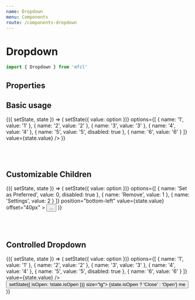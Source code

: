 ```yaml
---
name: Dropdown
menu: Components
route: /components-dropdown
---
```



# Dropdown

```javascript
import { Dropdown } from 'mfcl'
```

## Properties

<Props of={Dropdown} />

## Basic usage

<Playground>
  <Component initialState={{ value: { name: '1', value: '1' } }}>
    {({ setState, state }) => (
      <Row>
        <Dropdown
          onChange={(option) => setState({ value: option })}
          options={[
            { name: '1', value: '1' },
            { name: '2', value: '2' },
            { name: '3', value: '3' },
            { name: '4', value: '4' },
            { name: '5', value: '5', disabled: true },
            { name: '6', value: '6' }
          ]}
          value={state.value}
        />
      </Row>
    )}
  </Component>
</Playground>

<br></br>

## Customizable Children

<Playground>
  <Component initialState={{ value: { name: 'Set as Preferred', value: 0 } }}>
    {({ setState, state }) => (
      <Row>
        <Dropdown
          onChange={(option) => setState({ value: option })}
          options={[
            { name: 'Set as Preferred', value: 0, disabled: true },
            { name: 'Remove', value: 1 },
            { name: 'Settings', value: 2 }
          ]}
          position="bottom-left"
          value={state.value}
          offset="40px"
        >
          <Button btnType="primary" size="lg">
            ...
          </Button>
        </Dropdown>
      </Row>
    )}
  </Component>
</Playground>

<br></br>

## Controlled Dropdown

<Playground>
  <Component initialState={{ value: { name: '1', value: '1' }, isOpen: false }}>
    {({ setState, state }) => (
      <Row>
        <Dropdown
          open={state.isOpen}
          onChange={(option) => setState({ value: option })}
          options={[
            { name: '1', value: '1' },
            { name: '2', value: '2' },
            { name: '3', value: '3' },
            { name: '4', value: '4' },
            { name: '5', value: '5', disabled: true },
            { name: '6', value: '6' }
          ]}
          value={state.value}
        />
        <Button btnType="primary" onClick={() => setState({ isOpen: !state.isOpen })} size="lg">
          {state.isOpen ? 'Close' : 'Open'} me
        </Button>
      </Row>
    )}
  </Component>
</Playground>

<br></br>
<br></br>
<br></br>
<br></br>
<br></br>
<br></br>
